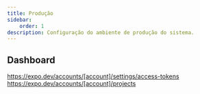 ```yaml
---
title: Produção
sidebar:
    order: 1
description: Configuração do ambiente de produção do sistema.
---
```


## Dashboard

https://expo.dev/accounts/[account]/settings/access-tokens
https://expo.dev/accounts/[account]/projects

